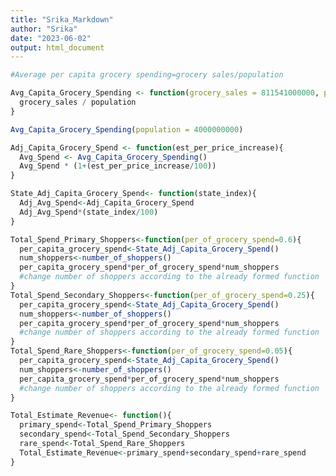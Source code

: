 ```yaml
---
title: "Srika_Markdown"
author: "Srika"
date: "2023-06-02"
output: html_document
---
```


```r
#Average per capita grocery spending=grocery sales/population
```

```r
Avg_Capita_Grocery_Spending <- function(grocery_sales = 811541000000, population = 334233854) {
  grocery_sales / population
}
```

```r
Avg_Capita_Grocery_Spending(population = 4000000000)
```

```r
Adj_Capita_Grocery_Spend <- function(est_per_price_increase){
  Avg_Spend <- Avg_Capita_Grocery_Spending()
  Avg_Spend * (1+(est_per_price_increase/100))
}
```

```r
State_Adj_Capita_Grocery_Spend<- function(state_index){
  Adj_Avg_Spend<-Adj_Capita_Grocery_Spend
  Adj_Avg_Spend*(state_index/100)
}
```

```r
Total_Spend_Primary_Shoppers<-function(per_of_grocery_spend=0.6){
  per_capita_grocery_spend<-State_Adj_Capita_Grocery_Spend()
  num_shoppers<-number_of_shoppers()
  per_capita_grocery_spend*per_of_grocery_spend*num_shoppers
  #change number of shoppers according to the already formed function
}
Total_Spend_Secondary_Shoppers<-function(per_of_grocery_spend=0.25){
  per_capita_grocery_spend<-State_Adj_Capita_Grocery_Spend()
  num_shoppers<-number_of_shoppers()
  per_capita_grocery_spend*per_of_grocery_spend*num_shoppers
  #change number of shoppers according to the already formed function
}
Total_Spend_Rare_Shoppers<-function(per_of_grocery_spend=0.05){
  per_capita_grocery_spend<-State_Adj_Capita_Grocery_Spend()
  num_shoppers<-number_of_shoppers()
  per_capita_grocery_spend*per_of_grocery_spend*num_shoppers
  #change number of shoppers according to the already formed function
}
```

```r
Total_Estimate_Revenue<- function(){
  primary_spend<-Total_Spend_Primary_Shoppers
  secondary_spend<-Total_Spend_Secondary_Shoppers
  rare_spend<-Total_Spend_Rare_Shoppers
  Total_Estimate_Revenue<-primary_spend+secondary_spend+rare_spend
}
```

